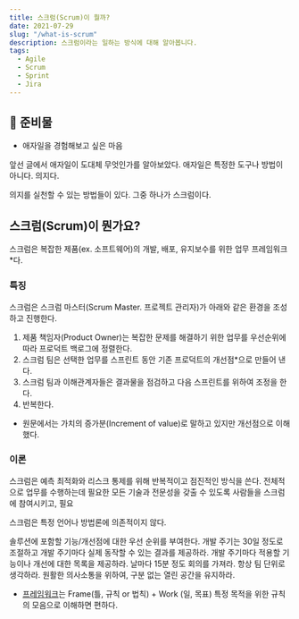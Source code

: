```yaml
---
title: 스크럼(Scrum)이 뭘까?
date: 2021-07-29
slug: "/what-is-scrum"
description: 스크럼이라는 일하는 방식에 대해 알아봅니다.
tags:
  - Agile
  - Scrum
  - Sprint
  - Jira
---
```


## 🧰 준비물

- 애자일을 경험해보고 싶은 마음

앞선 글에서 애자일이 도대체 무엇인가를 알아보았다. 애자일은 특정한 도구나 방법이 아니다. 의지다.

의지를 실천할 수 있는 방법들이 있다. 그중 하나가 스크럼이다.

## 스크럼(Scrum)이 뭔가요?

스크럼은 복잡한 제품(ex. 소프트웨어)의 개발, 배포, 유지보수를 위한 업무 프레임워크*다.

### 특징

스크럼은 스크럼 마스터(Scrum Master. 프로젝트 관리자)가 아래와 같은 환경을 조성하고 진행한다.

1. 제품 책임자(Product Owner)는 복잡한 문제를 해결하기 위한 업무를 우선순위에 따라 프로덕트 백로그에 정렬한다.
2. 스크럼 팀은 선택한 업무를 스프린트 동안 기존 프로덕트의 개선점*으로 만들어 낸다.
3. 스크럼 팀과 이해관계자들은 결과물을 점검하고 다음 스프린트를 위하여 조정을 한다.
4. 반복한다.

* 원문에서는 가치의 증가분(Increment of value)로 말하고 있지만 개선점으로 이해했다.

### 이론

스크럼은 예측 최적화와 리스크 통제를 위해 반복적이고 점진적인 방식을 쓴다. 전체적으로 업무를 수행하는데 필요한
모든 기술과 전문성을 갖출 수 있도록 사람들을 스크럼에 참여시키고, 필요

스크럼은 특정 언어나 방법론에 의존적이지 않다.

솔루션에 포함할 기능/개선점에 대한 우선 순위를 부여한다.
개발 주기는 30일 정도로 조절하고 개발 주기마다 실제 동작할 수 있는 결과를 제공하라.
개발 주기마다 적용할 기능이나 개선에 대한 목록을 제공하라.
날마다 15분 정도 회의를 가져라.
항상 팀 단위로 생각하라.
원활한 의사소통을 위하여, 구분 없는 열린 공간을 유지하라.





* [프레임워크](https://www.castingn.com/sourcing/kkultip_detail/110)는 Frame(틀, 규칙 or 법칙) + Work (일, 목표)
특정 목적을 위한 규칙의 모음으로 이해하면 편하다.
